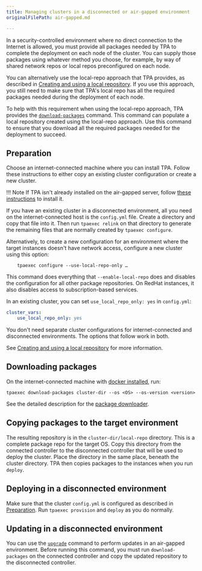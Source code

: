 ```yaml
---
title: Managing clusters in a disconnected or air-gapped environment
originalFilePath: air-gapped.md

---
```


In a security-controlled environment where no direct connection to the
Internet is allowed, you must provide all packages needed by
TPA to complete the deployment on each node of the cluster. You can supply 
those packages using whatever method you choose, for example, 
by way of shared network repos or local repos preconfigured on each node.

You can alternatively use the local-repo approach that TPA provides, as described in 
[Creating and using a local repository](local-repo/). If you use this approach, 
you still need to make sure that TPA's local repo has all the required packages 
needed during the deployment of each node.

To help with this requirement when using the local-repo approach, TPA provides 
the [`download-packages`](tpaexec-download-packages/) command. 
This command can populate a local repository created using the local-repo approach. 
Use this command to ensure that you download all the required packages needed for the deployment to succeed.

## Preparation

Choose an internet-connected machine where you can install TPA. 
Follow these instructions to either copy an existing cluster
configuration or create a new cluster.

!!! Note
    If TPA isn't already installed on the air-gapped server,
    follow [these instructions](../INSTALL/#installing-tpa-without-internet-or-network-access-air-gapped)
    to install it.

If you have an existing cluster in a disconnected environment, all you
need on the internet-connected host is the `config.yml` file. Create a
directory and copy that file into it. Then run `tpaexec relink` on that
directory to generate the remaining files that are normally created
by `tpaexec configure`.

Alternatively, to create a new configuration for an environment where
the target instances doesn't have network access, configure a new
cluster using this option:

```
    tpaexec configure --use-local-repo-only …
```

This command does everything that `--enable-local-repo` does and disables the
configuration for all other package repositories. On RedHat instances,
it also disables access to subscription-based services.

In an existing cluster, you can set `use_local_repo_only: yes` in
`config.yml`:

```yaml
cluster_vars:
    use_local_repo_only: yes
```

You don't need separate cluster configurations for internet-connected 
and disconnected environments. The options that follow work in both.

See [Creating and using a local repository](local-repo/) for more information.

## Downloading packages

On the internet-connected machine with
[docker installed](../platform-docker/), run:

```shell
tpaexec download-packages cluster-dir --os <OS> --os-version <version>
```

See the detailed description for
the [package downloader](tpaexec-download-packages/).

## Copying packages to the target environment

The resulting repository is in the
`cluster-dir/local-repo` directory. This is a complete package repo for
the target OS. Copy this directory from the connected controller to the
disconnected controller that will be used to deploy the cluster. Place
the directory in the same place, beneath the cluster directory. TPA
then copies packages to the instances when you run `deploy`.

## Deploying in a disconnected environment

Make sure that the cluster `config.yml` is configured as described in
[Preparation](#preparation). Run `tpaexec provision` and `deploy` as you
do normally.

## Updating in a disconnected environment

You can use the [`upgrade`](../tpaexec-upgrade/) command to
perform updates in an air-gapped environment. Before running this
command, you must run `download-packages` on the connected controller and
copy the updated repository to the disconnected controller.
